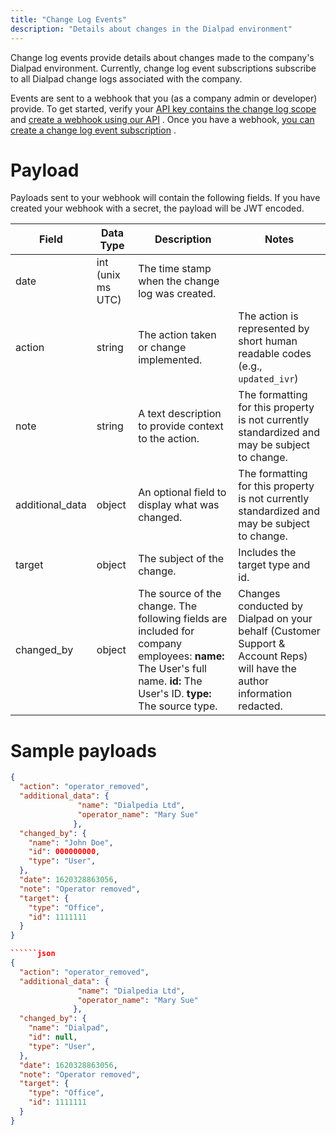```yaml
---
title: "Change Log Events"
description: "Details about changes in the Dialpad environment"
---
```

Change log events provide details about changes made to the company's Dialpad environment. Currently, change log event subscriptions subscribe to all Dialpad change logs associated with the company.

Events are sent to a webhook that you (as a company admin or developer) provide. To get started, verify your [API key contains the change log scope](/docs/api-key-generation)
 and [create a webhook using our API](/reference/webhookscreate)
. Once you have a webhook, [you can create a change log event subscription](/reference/webhook_change_log_event_subscriptioncreate)
.

# Payload

Payloads sent to your webhook will contain the following fields. If you have created your webhook with a secret, the payload will be JWT encoded.

| Field | Data Type | Description | Notes |
| --- | --- | --- | --- |
| date | int (unix ms UTC) | The time stamp when the change log was created. |     |
| action | string | The action taken or change implemented. | The action is represented by short human readable codes (e.g., `updated_ivr`) |
| note | string | A text description to provide context to the action. | The formatting for this property is not currently standardized and may be subject to change. |
| additional\_data | object | An optional field to display what was changed. | The formatting for this property is not currently standardized and may be subject to change. |
| target | object | The subject of the change. | Includes the target type and id. |
| changed\_by | object | The source of the change.    The following fields are included for company employees:    **name:** The User's full name.  **id:** The User's ID.  **type:** The source type. | Changes conducted by Dialpad on your behalf (Customer Support & Account Reps) will have the author information redacted. |

# Sample payloads

```json
{
  "action": "operator_removed",
  "additional_data": {
               "name": "Dialpedia Ltd",
               "operator_name": "Mary Sue"
              },
  "changed_by": {
    "name": "John Doe",
    "id": 000000000,
    "type": "User",
  },
  "date": 1620328863056,
  "note": "Operator removed",
  "target": {
    "type": "Office",
    "id": 1111111
  }
}

``````json
{
  "action": "operator_removed",
  "additional_data": {
               "name": "Dialpedia Ltd",
               "operator_name": "Mary Sue"
              },
  "changed_by": {
    "name": "Dialpad",
    "id": null,
    "type": "User",
  },
  "date": 1620328863056,
  "note": "Operator removed",
  "target": {
    "type": "Office",
    "id": 1111111
  }
}

```